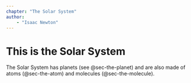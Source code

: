 ```yaml
---
chapter: "The Solar System"
author:
    - "Isaac Newton"
---
```


# This is the Solar System {#sec-the-solar-system}

The Solar System has planets (see @sec-the-planet) and are also made of atoms (@sec-the-atom) and molecules (@sec-the-molecule).